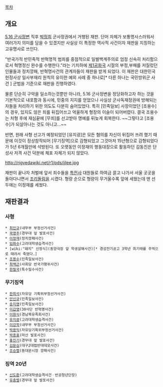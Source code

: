 [[목차]]
== 개요 ==
[[5.16 군사정변]] 직후 [[박정희]] 군사정권에서 거행된 재판. 단어 자체가 보통명사스러워서 여러가지 의미를 담을 수 있겠지만 사실상 이 특정한 역사적 사건이자 재판을 지칭하는 고유명사로 쓰인다.

"반국가적 반민족적 반혁명적 범죄를 중점적으로 일벌백계주의로 엄정 신속히 처리함으로서 혁명정신 완수를 수행한다."라는 기치하에 [[제1공화국]] 시절의 부정,부패를 저질렀던 인물들과 정치깡패, 반혁명사건의 관계자들이 재판을 받게 되었다. 이 재판은 대한민국 헌정사상 일사부재리 원칙의 유이한 예외 사례 중 하나로[* 다른 하나는 국민방위군 사건 ] 군법을 기준으로 재판을 진행하였다.

물론 단순히 구악을 일소하는것뿐만 아니라, 5.16 군사정변을 정당화하고자 하는 것을 기본적으로 내포함과 동시에, 민중의 지지를 얻었으나 사실상 군사독재정권에 방해되는 자들을 처리하기 위한 의도도 다분히 숨어있었다. 특히 [민족일보] 사장이었던 [조용수]의 경우, 있지도 않은 죄를 뒤집어쓰고 억울하게 형장의 이슬이 되어버렸다. 결국 조용수는 처형 후에 재심끝에 [무죄]를 선고받아 명예를 뒤늦게 회복한다. ~~그렇다고 [조용수]가 되살아나는 것도 아니고...~~

반면, 원래 사형 선고가 예정되었던 [유지광]은 모든 혐의를 자신이 뒤집어 쓰려 했기 때문에 이것이 정상참작되어 [무기징역]으로 감형되었고 그것마저 15년형으로 감형되었다가 5년 6개월만에 석방된다. 또 오랫동안 이정재의 행동대장으로 활동하던 김동진은 단성사 저격 사건 덕분에 체포 자체가 되지 않았다.

http://rigvedawiki.net/r1/pds/jjlee.jpg

재판이 끝나자 처벌에 앞서 죄수들을 [[육군 특수전사령부|특전사]] 대원들로 하여금 끌고 나가서 서울 곳곳을 돌아다니면서 [[조리돌림]]을 시켰다. 형량 순으로 형량이 무거울수록 앞에 세웠는데 맨 선두에는 이정재를 세웠다.

== 재판결과 ==
=== 사형 ===
 * [[최인규]](내무부 부정선거사건)
 * [[곽영주]](경무대 앞 발포사건)
 * [[이정재]](정치깡패사건)
 * [[임화수]](고려대학생습격사건)
 * [wiki:"돼지" 신정식](동양극장 앞 학생살해사건)[* 경성전기공고 3학년 최기태를 주먹으로 때려서 죽였다.]
 * [[조용수]](민족일보사건)
 * [[최백근]](사회당 반국가행위사건)
 * [[한필국]](특수밀수사건)

=== 무기징역 ===
 * [[한희석]](자유당 기획위부정선거사건)
 * [[안신규]](민족일보사건)
 * [[송지영]](민족일보사건)
 * [[이갑영]](30사단 반혁명사건)
 * [[이원식]](경남북유족회사건)  
 * [[유지광]](고려대학생습격사건)
 * [[이강학]](내무부 부정선거사건)
 * [[박용익]](자유당기획위부정선거사건)
 * [[박종표]](마산 발포사건)
 * [[홍진기]](경무대 앞 발포사건)
 * [[김문심]](대구2대법반대데모사건)
 * [[조승렬]](동대문시장 깡패사건) 

=== 징역 20년 ===
 * [[신도환]](고려대학생습격사건ㆍ반공청년단장)
 * [[유충렬]](경무대 앞 발포사건)
